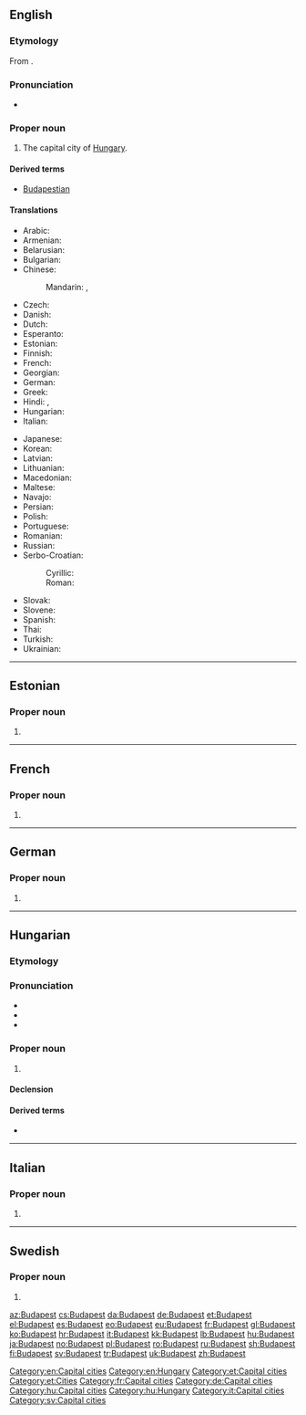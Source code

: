 ==English==

{{wikipedia}}

===Etymology===
From {{etyl|hu|en}} {{m|hu|Budapest}}.

===Pronunciation===
* {{IPA|/ˈbuːdəpɛst/|/ˈbʊdəpɛst/|/ˈbjuːdəpɛst/|/ˈbuːdəpɛʃt/|lang=en}}

===Proper noun===
{{en-proper noun}}

# The capital city of [[Hungary]].

====Derived terms====
* [[Budapestian]]

====Translations====
{{trans-top|the capital city of Hungary}}
* Arabic: {{t|ar|بودابست|m|tr=budaabist}}
* Armenian: {{t|hy|Բուդապեշտ|tr=Budapešt}}
* Belarusian: {{t|be|Будапешт|m|tr=Budapéšt}}
* Bulgarian: {{t|bg|Будапеща|f|tr=Budapéšta}}
* Chinese:
*: Mandarin: {{t|cmn|布達佩斯|sc=Hani}}, {{t+|cmn|布达佩斯|tr=Bùdápèisī|sc=Hani}}
* Czech: {{t+|cs|Budapešť|f}}
* Danish: {{t|da|Budapest}}
* Dutch: {{t+|nl|Boedapest|n}}
* Esperanto: {{t|eo|Budapeŝto}}
* Estonian: {{t+|et|Budapest}}
* Finnish: {{t+|fi|Budapest}}
* French: {{t+|fr|Budapest|m}}
* Georgian: {{t|ka|ბუდაპეშტი|tr=budapešti|sc=Geor}}
* German: {{t+|de|Budapest|n}}
* Greek: {{t+|el|Βουδαπέστη|f|tr=Voudapésti}}
* Hindi: {{t|hi|बुदापैशत|tr=budāpaiśat}}, {{t|hi|बुडापेस्ट|tr=buḍāpēsṭ}}
* Hungarian: {{t+|hu|Budapest}}
* Italian: {{t+|it|Budapest|f}}
{{trans-mid}}
* Japanese: {{t|ja|ブダペスト|tr=Budapesuto}}
* Korean: {{t+|ko|부다페스트|tr=Budapeseuteu|sc=Hang}}
* Latvian: {{t|lv|Budapešta}}
* Lithuanian: {{t|lt|Budapeštas}}
* Macedonian: {{t|mk|Будимпешта|f|tr=Búdimpešta}}
* Maltese: {{t|mt|Budapest}}
* Navajo: {{t|nv|Bodobesh}}
* Persian: {{t|fa|بوداپست|tr=Budāpest}}
* Polish: {{t+|pl|Budapeszt|m}}
* Portuguese: {{t|pt|Budapeste}}
* Romanian: {{t+|ro|Budapesta|f}}
* Russian: {{t+|ru|Будапешт|m|tr=Budapéšt}}
* Serbo-Croatian:
*: Cyrillic: {{t|sh|Будимпешта|f}}
*: Roman: {{t+|sh|Budimpešta|f}}
* Slovak: {{t|sk|Budapešť|f}}
* Slovene: {{t|sl|Búdimpešta|f}}
* Spanish: {{t+|es|Budapest|m}}
* Thai: {{t|th|บูดาเปสต์|tr=boodaabpàyt}}
* Turkish: {{t|tr|Budapeşte}}
* Ukrainian: {{t|uk|Будапешт|m|tr=Budapéšt}}
{{trans-bottom}}

[[Category:en:Capital cities]]
[[Category:en:Hungary]]

----

==Estonian==

===Proper noun===
{{head|et|proper noun}}

# {{l/en|Budapest}}

[[Category:et:Capital cities]]
[[Category:et:Cities]]

----

==French==

===Proper noun===
{{fr-proper noun|m}}

# {{l/en|Budapest}}

[[Category:fr:Capital cities]]

----

==German==

===Proper noun===
{{de-proper noun|n}}

# {{l/en|Budapest}}

[[Category:de:Capital cities]]

----

==Hungarian==

===Etymology===
{{compound|Buda|Pest|lang=hu}}

===Pronunciation===
* {{IPA|/ˈbudɒpɛʃt/|lang=hu}}
* {{audio|Hu-Budapest.ogg|Audio|lang=hu}}
* {{hyphenation|Bu|da|pest|lang=hu}}

===Proper noun===
{{head|hu|proper noun}}

# {{l/en|Budapest}}

====Declension====
{{hu-decl-ek|Budapes|t|et|n=sg}}{{hu-pos-etek|Budapest|j|jei|n=sg}}

====Derived terms====
* {{l|hu|budapesti}}

[[Category:hu:Capital cities]]
[[Category:hu:Hungary]]

----

==Italian==
{{wikipedia|lang=it}}

===Proper noun===
{{it-proper noun|g=f}}

# {{l/en|Budapest}}

[[Category:it:Capital cities]]

----

==Swedish==

===Proper noun===
{{head|sv|proper noun}}

# {{l/en|Budapest}}

[[Category:sv:Capital cities]]

[[az:Budapest]]
[[cs:Budapest]]
[[da:Budapest]]
[[de:Budapest]]
[[et:Budapest]]
[[el:Budapest]]
[[es:Budapest]]
[[eo:Budapest]]
[[eu:Budapest]]
[[fr:Budapest]]
[[gl:Budapest]]
[[ko:Budapest]]
[[hr:Budapest]]
[[it:Budapest]]
[[kk:Budapest]]
[[lb:Budapest]]
[[hu:Budapest]]
[[ja:Budapest]]
[[no:Budapest]]
[[pl:Budapest]]
[[ro:Budapest]]
[[ru:Budapest]]
[[sh:Budapest]]
[[fi:Budapest]]
[[sv:Budapest]]
[[tr:Budapest]]
[[uk:Budapest]]
[[zh:Budapest]]